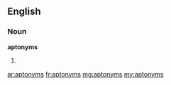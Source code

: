 ==English==

===Noun===
'''aptonyms'''

# {{plural of|[[aptonym]]}}

[[ar:aptonyms]]
[[fr:aptonyms]]
[[mg:aptonyms]]
[[my:aptonyms]]